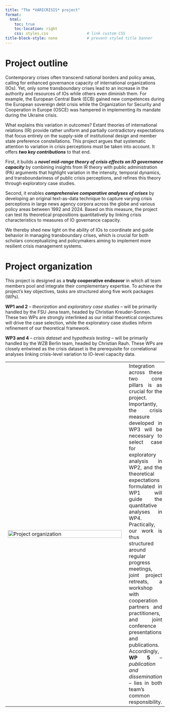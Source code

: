 ```yaml
---
title: "The *VARICRISIS* project"   
format:
  html:
    toc: true
    toc-location: right
    css: styles.css                 # link custom CSS
title-block-style: none             # prevent styled title banner
---
```



# Project outline

Contemporary crises often transcend national borders and policy areas, calling for enhanced governance capacity of international organizations (IOs). Yet, only some transboundary crises lead to an increase in the authority and resources of IOs while others even diminish them. For example, the European Central Bank (ECB) gained new competences during the European sovereign debt crisis while the Organization for Security and Cooperation in Europe (OSCE) was hampered in implementing its mandate during the Ukraine crisis.<br>
    
What explains this variation in outcomes? Extant theories of international relations (IR) provide rather uniform and partially contradictory expectations that focus entirely on the supply-side of institutional design and member state preference constellations. This project argues that systematic attention to variation in crisis perceptions must be taken into account. It offers ***two key contributions*** to that end.<br>
    
First, it builds a ***novel mid-range theory of crisis effects on IO governance capacity*** by combining insights from IR theory with public administration (PA) arguments that highlight variation in the intensity, temporal dynamics, and transboundariness of public crisis perceptions, and refines this theory through exploratory case studies.<br>
    
Second, it enables ***comprehensive comparative analyses of crises*** by developing an original text-as-data technique to capture varying crisis perceptions in large news agency corpora across the globe and various policy areas between 1992 and 2024. Based on this measure, the project can test its theoretical propositions quantitatively by linking crisis characteristics to measures of IO governance capacity.<br>
    
We thereby shed new light on the ability of IOs to coordinate and guide behavior in managing transboundary crises, which is crucial for both scholars conceptualizing and policymakers aiming to implement more resilient crisis management systems. 
     
<!-- # Main objectives -->

<!-- Our first main objective is to develop a better theoretical understanding of the effects that crises have on IOs. In particular, the project seeks to *provide a mid-range theory on how variation in crises – especially on the dimensions of intensity, temporal shape, and transboundariness – affect IOs’ global governance capacity* both in the short and medium term. To build and refine the theory, selected exploratory case studies will be conducted. -->

<!-- The second main objective of the project is to provide *original comparative data on transboundary crises*. Implementing a new text-as-data measurement model to capture and compare crisis perception across issue areas and time, the project is to yield the first-ever comprehensive dataset of crises around the world spanning a period from 1992 to 2024. It will allow us to test our theoretical conjectures in broader quantitative comparative analyses.  -->

# Project organization
    
This project is designed as a **truly cooperative endeavor** in which all team members pool and integrate their complementary expertise. To achieve the project's key objectives, tasks are structured along five work packages (WPs).

**WP1 and 2** – *theorization* and *exploratory case studies* – will be primarily handled by the FSU Jena team, headed by Christian Kreuder-Sonnen. These two WPs are strongly interlinked as our initial theoretical conjectures will drive the case selection, while the exploratory case studies inform refinement of our theoretical framework.<br>    

**WP3 and 4** – *crisis dataset* and *hypothesis testing* – will be primarily handled by the WZB Berlin team, headed by Christian Rauh. These WPs are closely entwined as the crisis dataset is the prerequisite for correlational analyses linking crisis-level variation to IO-level capacity data.


<table>
<tr>
  <td style="width: 380px; vertical-align: center;">
    <img src="./files/images/project_organization.png" alt="Project organization" style="width:100%; margin 15px 0 0 0">
  </td>
  <td style="vertical-align: top; padding-left: 15px; text-align: justify;">
    Integration across these two core pillars is as crucial for the project. Importantly, the crisis measure developed in WP3 will be necessary to select case for exploratory analysis in WP2, and the theoretical expectations formulated in WP1 will guide the quantitative analyses in WP4. 
    Practically, our work is thus structured around regular progress meetings, joint project retreats, a workshop with cooperation partners and practitioners, and joint conference presentations and publications. Accordingly, **WP 5** – *publication and dissemination* – lies in both team’s common responsibility. 
  </td>
</tr>
</table>


    
<!-- <img src="./files/images/project_organization.png" alt="Project organization"  -->
<!--      style="float: left; margin: 2px 2px 0px 0px; width:400px;"> -->

<!-- Integration across these two core pillars is as crucial for the project. Importantly, the crisis measure developed in WP3 will be necessary to select case for exploratory analysis in WP2, and the theoretical expectations formulated in WP1 will guide the quantitative analyses in WP4.  -->

<!-- Practically, our work is thus structured around regular progress meetings, joint project retreats, a workshop with cooperation partners and practitioners, and joint conference presentations and publications. Accordingly, WP 5 – publication and dissemination – lies in both team’s common responsibility.  -->



<!-- ![](./files/images/project_organization.png) -->

